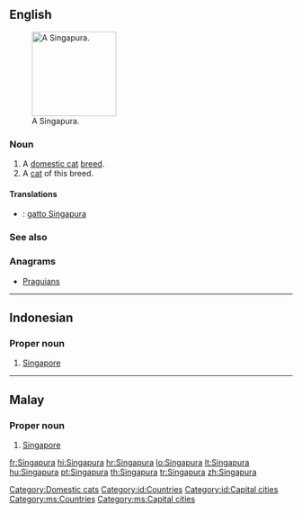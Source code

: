 ==English==
[[File:Raffles singapura cat.jpg|thumb|right|150px|A Singapura.]]
===Noun===
{{en-noun}}

# A [[domestic cat]] [[breed]].
# A [[cat]] of this breed.

====Translations====
{{checktrans-top}}
* {{ttbc|it}}: [[gatto Singapura]]
{{trans-mid}}

{{trans-bottom}}

===See also===
{{pedia|Singapura (cat)}}
{{commonslite|Category:Singapura}}

===Anagrams===
* [[Praguians#English|Praguians]]

[[Category:Domestic cats]]

----

==Indonesian==
{{wikipedia|lang=id}}

===Proper noun===
{{infl|id|proper noun}}

# [[Singapore]]

[[Category:id:Countries]]
[[Category:id:Capital cities]]

----

==Malay==
{{wikipedia|lang=ms}}

===Proper noun===
{{infl|ms|proper noun}}

# [[Singapore]]

[[Category:ms:Countries]]
[[Category:ms:Capital cities]]

[[fr:Singapura]]
[[hi:Singapura]]
[[hr:Singapura]]
[[lo:Singapura]]
[[lt:Singapura]]
[[hu:Singapura]]
[[pt:Singapura]]
[[th:Singapura]]
[[tr:Singapura]]
[[zh:Singapura]]